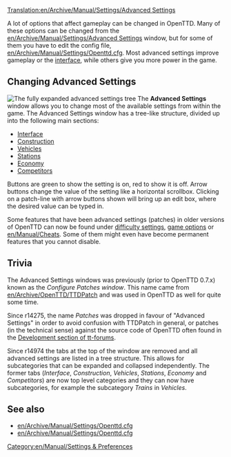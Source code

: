 [[Translation:en/Archive/Manual/Settings/Advanced Settings]]
{{ru/Перевод|en/Archive/Manual/Settings/Advanced Settings|0}}
{{en/Warning|Information on this page applies to 0.7.x and up. See [[en/Archive/Manual/Settings/Configuring patches]] for information of how to change settings in 0.6.x and earlier.}}
{{ru/Manual/Оглавление}}

A lot of options that affect gameplay can be changed in OpenTTD. Many of these options can be changed from the [[en/Archive/Manual/Settings/Advanced Settings]] window, but for some of them you have to edit the config file, [[en/Archive/Manual/Settings/Openttd.cfg]]. Most advanced settings improve gameplay or the [[en/Manual/Game interface|interface]], while others give you more power in the game.

==Changing Advanced Settings==
[[File:en/Archive/Manual/Settings/Advanced options full.png|thumb|left|The fully expanded advanced settings tree]]
{{en/Archive/Manual/Settings/Advanced Settings}}
The '''Advanced Settings''' window allows you to change most of the available settings from within the game. The Advanced Settings window has a tree-like structure, divided up into the following main sections:

*[[en/Archive/Manual/Settings/Advanced Settings/Interface|Interface]]
*[[en/Archive/Manual/Settings/Advanced Settings/Construction|Construction]]
*[[en/Archive/Manual/Settings/Advanced Settings/Vehicles|Vehicles]]
*[[en/Archive/Manual/Settings/Advanced Settings/Stations|Stations]]
*[[en/Archive/Manual/Settings/Advanced Settings/Economy|Economy]]
*[[en/Archive/Manual/Settings/Advanced Settings/Competitors|Competitors]]


Buttons are green to show the setting is on, red to show it is off. Arrow buttons change the value of the setting like a horizontal scrollbox. Clicking on a patch-line with arrow buttons shown will bring up an edit box, where the desired value can be typed in.

Some features that have been advanced settings (patches) in older versions of OpenTTD can now be found under [[en/Archive/Manual/Settings/Difficulty|difficulty settings]], [[en/Manual/Game options window|game options]] or [[en/Manual/Cheats]]. Some of them might even have become permanent features that you cannot disable.


{{en/-}}

==Trivia==
The Advanced Settings windows was previously (prior to OpenTTD 0.7.x) known as the ''Configure Patches window''. This name came from [[en/Archive/OpenTTD/TTDPatch]] and was used in OpenTTD as well for quite some time.

Since r14275, the name ''Patches'' was dropped in favour of "Advanced Settings" in order to avoid confusion with TTDPatch in general, or patches (in the technical sense) against the source code of OpenTTD often found in the [http://www.tt-forums.net/viewforum.php?f=33 Development section of tt-forums].

Since r14974 the tabs at the top of the window are removed and all advanced settings are listed in a tree structure. This allows for subcategories that can be expanded and collapsed independently. The former tabs (''Interface'', ''Construction'', ''Vehicles'', ''Stations'', ''Economy'' and ''Competitors'') are now top level categories and they can now have subcategories, for example the subcategory ''Trains'' in ''Vehicles''.


==See also==
*[[en/Archive/Manual/Settings/Openttd.cfg]]
*[[en/Archive/Manual/Settings/Openttd.cfg]]

[[Category:en/Manual/Settings & Preferences]]
